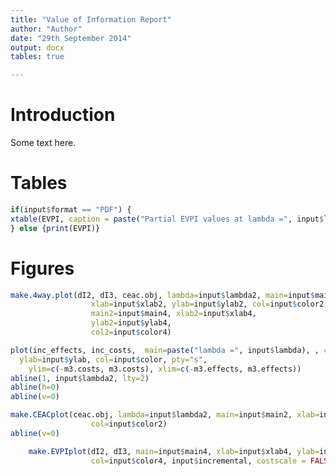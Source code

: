 ```yaml
---
title: "Value of Information Report"
author: "Author"
date: "29th September 2014"
output: docx
tables: true

---
```

# Introduction

Some text here.

# Tables
\begin{footnotesize}

```r
#library(xtable)
#options(xtable.comment = FALSE)
#options(xtable.booktabs = TRUE)
EVPI <- cbind(pEVPI)
colnames(EVPI) <- "Partial\ EVPI"
#if(input$format == "PDF") {
#xtable(EVPI, caption = paste("Partial EVPI values at lambda =", input$lambda))
#} else {print(EVPI)}
print(EVPI)
```

\end{footnotesize}

```r
if(input$format == "PDF") {
xtable(EVPI, caption = paste("Partial EVPI values at lambda =", input$lambda))
} else {print(EVPI)}
```

# Figures


```r
make.4way.plot(dI2, dI3, ceac.obj, lambda=input$lambda2, main=input$main1, 
                  xlab=input$xlab2, ylab=input$ylab2, col=input$color2, 
                  main2=input$main4, xlab2=input$xlab4, 
                  ylab2=input$ylab4,
                  col2=input$color4)
```



```r
plot(inc_effects, inc_costs,  main=paste("lambda =", input$lambda), , cex.main=0.8, xlab=input$xlab, 
  ylab=input$ylab, col=input$color, pty="s",
	ylim=c(-m3.costs, m3.costs), xlim=c(-m3.effects, m3.effects))
abline(1, input$lambda2, lty=2)
abline(h=0)
abline(v=0)
```


```r
make.CEACplot(ceac.obj, lambda=input$lambda2, main=input$main2, xlab=input$xlab2, ylab=input$ylab2,
                  col=input$color2)
abline(v=0)
```

```r
    make.EVPIplot(dI2, dI3, main=input$main4, xlab=input$xlab4, ylab=input$ylab4,
                  col=input$color4, input$incremental, costscale = FALSE)
```
